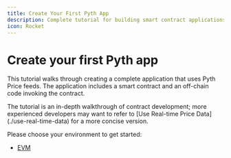 ```yaml
---
title: Create Your First Pyth App
description: Complete tutorial for building smart contract applications using Pyth Price feeds
icon: Rocket
---
```


# Create your first Pyth app

This tutorial walks through creating a complete application that uses Pyth Price feeds.
The application includes a smart contract and an off-chain code invoking the contract.

<Callout type="info">
  The tutorial is an in-depth walkthrough of contract development; more
  experienced developers may want to refer to [Use Real-time Price
  Data](./use-real-time-data) for a more concise version.
</Callout>

Please choose your environment to get started:

- [EVM](create-your-first-pyth-app/evm/part-1)
